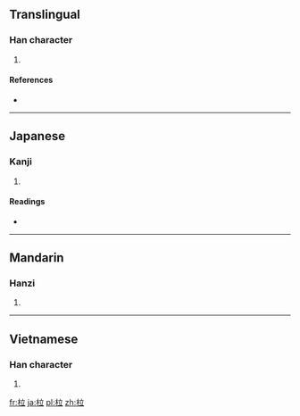{{also|拉}}
==Translingual==

===Han character===
{{Han char|rn=75|rad=木|as=05|sn=9|four=4091<sub>8</sub>|canj=木卜廿 (DYT)}}

# {{defn|Han|sort=木05}}

====References====
* {{Han ref|kx=0518.110|dkj=14606|dj=0906.110|hdz=21188.030|uh=67C6|ud=26566|bh=CF58|bd=53080}}

----

==Japanese==

===Kanji===
{{ja-kanji|grade=|rs=木05}}

# {{defn|lang=ja|sort=木05}}

====Readings====
* {{ja-readings|on=[[ろう]] (rō)|kun=[[おれたき]] (oretaki)}}

----

==Mandarin==

===Hanzi===
{{cmn-hanzi|pin=[[lā]] ([[la1]])|wg=la<sup>1</sup>}}

# {{defn|lang=cmn|sort=木05}}

----

==Vietnamese==

===Han character===
{{vi-hantu|cũi [[sập]]|rs=木05}}

# {{defn|lang=vi|sort=木05}}

[[fr:柆]]
[[ja:柆]]
[[pl:柆]]
[[zh:柆]]